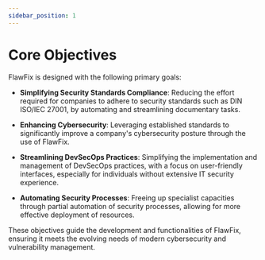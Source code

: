 ```yaml
---
sidebar_position: 1
---
```


# Core Objectives
FlawFix is designed with the following primary goals:

- **Simplifying Security Standards Compliance**: Reducing the effort required for companies to adhere to security standards such as DIN ISO/IEC 27001, by automating and streamlining documentary tasks.

- **Enhancing Cybersecurity**: Leveraging established standards to significantly improve a company's cybersecurity posture through the use of FlawFix.

- **Streamlining DevSecOps Practices**: Simplifying the implementation and management of DevSecOps practices, with a focus on user-friendly interfaces, especially for individuals without extensive IT security experience.

- **Automating Security Processes**: Freeing up specialist capacities through partial automation of security processes, allowing for more effective deployment of resources.

These objectives guide the development and functionalities of FlawFix, ensuring it meets the evolving needs of modern cybersecurity and vulnerability management.